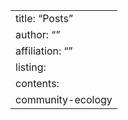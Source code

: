 ---
title: "Posts"
author: ""
affiliation: ""
listing: 
    contents: 
        community-ecology
---